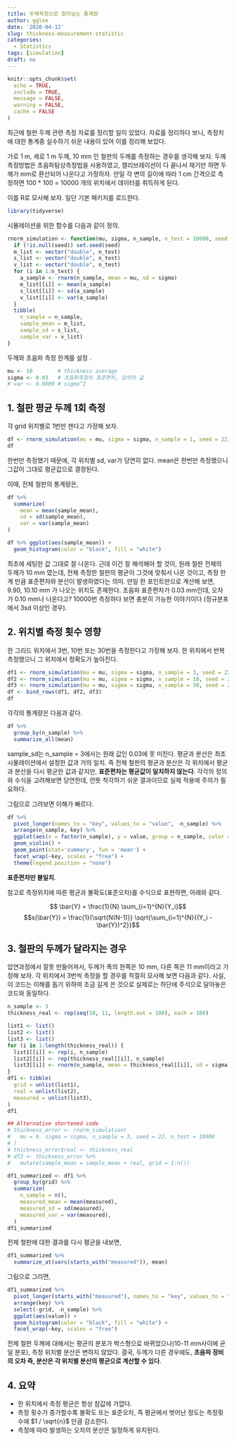 ```yaml
---
title: 두께측정으로 알아보는 통계량
author: gglee
date: '2020-04-12'
slug: thickness-measurement-statistic
categories:
  - Statistics
tags: [simulation]
draft: no
---
```


```r
knitr::opts_chunk$set(
  echo = TRUE,
  include = TRUE,
  message = FALSE,
  warning = FALSE,
  cache = FALSE
)
```

최근에 철판 두께 관련 측정 자료를 정리할 일이 있었다. 자료를 정리하다 보니, 측정치에 대한 통계중 실수하기 쉬운 내용이 있어 이를 정리해 보았다. 

가로 1 m, 세로 1 m 두께, 10 mm 인 철판의 두께를 측정하는 경우를 생각해 보자. 두께 측정방법은 초음파탐상측정법을 사용하였고, 캘리브레이션이 다 끝나서 재기만 하면 두께가 mm로 환산되어 나온다고 가정하자. 만일 각 변의 길이에 따라 1 cm 간격으로 측정하면 100 * 100 = 10000 개의 위치에서 데이터를 취득하게 된다.

이를 R로 모사해 보자. 일단 기본 패키지를 로드한다.

```r
library(tidyverse)
```

시물레이션을 위한 함수를 다음과 같이 정의.

```r
rnorm_simulation <- function(mu, sigma, n_sample, n_test = 10000, seed = NULL) {
  if (!is.null(seed)) set.seed(seed)
  m_list <- vector("double", n_test)
  s_list <- vector("double", n_test)
  v_list <- vector("double", n_test)
  for (i in 1:n_test) {
    a_sample <- rnorm(n_sample, mean = mu, sd = sigma)
    m_list[[i]] <- mean(a_sample)
    s_list[[i]] <- sd(a_sample)
    v_list[[i]] <- var(a_sample)
  }
  tibble(
    n_sample = n_sample, 
    sample_mean = m_list, 
    sample_sd = s_list, 
    sample_var = v_list)  
}
```

두께와 초음파 측정 한계를 설정 .

```r
mu <- 10        # thickness average
sigma <- 0.03   # 초음파측정의 표준편차, 임의의 값
# var <- 0.0009 # sigma^2 
```


## 1. 철판 평균 두께 1회 측정

각 grid 위치별로 1번만 잰다고 가정해 보자. 

```r
df <- rnorm_simulation(mu = mu, sigma = sigma, n_sample = 1, seed = 22)
df
```

한번만 측정했기 때문에, 각 위치별 sd, var가 당연히 없다. mean은 한번만 측정했으니 그값이 그대로 평균값으로 결정된다.

이때, 전체 철판의 통계량은,

```r
df %>%
  summarize(
    mean = mean(sample_mean), 
    sd = sd(sample_mean), 
    var = var(sample_mean)
)
```

```r
df %>% ggplot(aes(sample_mean)) + 
  geom_histogram(color = "black", fill = "white")
```

최초에 세팅한 값 그대로 잘 나온다. 근데 이건 잘 해석해야 할 것이, 원래 철판 전체의 두께가 10 mm 였는데, 전체 측정한 철판의 평균이 그것에 맞춰서 나온 것이고, 측정 한계 만큼 표준편차와 분산이 발생하였다는 의미. 만일 한 포인트만으로 계산해 보면, 9.90, 10.10 mm 가 나오는 위치도 존재한다. 초음파 표준편차가 0.03 mm인데, 오차가 0.10 mm나 나온다고? 10000번 측정하다 보면 충분히 가능한 이야기이다 (정규분포에서 3sd 이상인 경우).

## 2. 위치별 측정 횟수 영향

한 그리드 위치에서 3번, 10번 또는 30번을 측정한다고 가정해 보자. 한 위치에서 반복 측정했으니 그 위치에서 정확도가 높아진다.

```r
df1 <- rnorm_simulation(mu = mu, sigma = sigma, n_sample = 3, seed = 22)
df2 <- rnorm_simulation(mu = mu, sigma = sigma, n_sample = 10, seed = 22)
df3 <- rnorm_simulation(mu = mu, sigma = sigma, n_sample = 30, seed = 22)
df <- bind_rows(df1, df2, df3)
df
```

각각의 통계량은 다음과 같다.

```r
df %>%
  group_by(n_sample) %>%
  summarize_all(mean)
```

sample_sd는 n_sample = 3에서는 원래 값인 0.03에 못 미친다. 평균과 분산은 최초 시물레이션에서 설정한 값과 거의 일치. 즉 전체 철판의 평균과 분산은 각 위치에서 평균과 분산을 다시 평균한 값과 같지만, **표준편차는 평균값이 일치하지 않는다**. 각각의 정의와 수식을 고려해보면 당연한데, 언뜻 착각하기 쉬운 결과이므로 실제 적용에 주의가 필요하다.

그림으로 그려보면 이해가 빠르다.

```r
df %>%
  pivot_longer(names_to = "key", values_to = "value", -n_sample) %>%
  arrange(n_sample, key) %>%
  ggplot(aes(x = factor(n_sample), y = value, group = n_sample, color = key)) +
  geom_violin() +
  geom_point(stat='summary', fun = 'mean') +
  facet_wrap(~key, scales = "free") +
  theme(legend.position = "none")
```

**표준편차만 불일치**.

참고로 측정위치에 따른 평균과 불확도(표준오차)를 수식으로 표현하면, 아래와 같다.

$$ \bar{Y} = \frac{1}{N} \sum_{i=1}^{N}{Y_i}$$
$$s(\bar{Y}) = \frac{1}{\sqrt{N(N-1)}} \sqrt{\sum_{i=1}^{N}{(Y_i - \bar{Y})^2}}$$

## 3. 철판의 두께가 달라지는 경우

압연과정에서 잘못 만들어져서, 두께가 폭의 한쪽은 10 mm, 다른 쪽은 11 mm이라고 가정해 보자. 각 위치에서 3번씩 측정을 할 경우를 적절히 모사해 보면 다음과 같다. 사실, 이 코드는 이해를 돕기 위하여 조금 길게 쓴 것으로 실제로는 하단에 주석으로 달아놓은 코드와 동일하다.  

```r
n_sample <- 3
thickness_real <- rep(seq(10, 11, length.out = 100), each = 100)

list1 <- list()
list2 <- list()
list3 <- list()
for (i in 1:length(thickness_real)) {
  list1[[i]] <- rep(i, n_sample)
  list2[[i]] <- rep(thickness_real[[i]], n_sample)
  list3[[i]] <- rnorm(n_sample, mean = thickness_real[[i]], sd = sigma)
}
df1 <- tibble(
  grid = unlist(list1),
  real = unlist(list2),
  measured = unlist(list3),
)
df1

## Alternative shortened code
# thickness_error <- rnorm_simulation(
#   mu = 0, sigma = sigma, n_sample = 3, seed = 22, n_test = 10000
# )
# thickness_error$real <- thickness_real
# df2 <- thickness_error %>%
#   mutate(sample_mean = sample_mean + real, grid = 1:n())
```

```r
df1_summarized <- df1 %>%
  group_by(grid) %>%
  summarize(
    n_sample = n(), 
    measured_mean = mean(measured),
    measured_sd = sd(measured),
    measured_var = var(measured),
  )
df1_summarized
```

전체 철판에 대한 결과를 다시 평균을 내보면,

```r
df1_summarized %>%
  summarize_at(vars(starts_with("measured")), mean)
```

그림으로 그리면,

```r
df1_summarized %>%
  pivot_longer(starts_with("measured"), names_to = "key", values_to = "value") %>%
  arrange(key) %>%
  select(-grid, -n_sample) %>%
  ggplot(aes(value)) +
  geom_histogram(color = "black", fill = "white") +
  facet_wrap(~key, scales = "free")
```

전체 철판 두께에 대해서는 평균의 분포가 박스형으로 바뀌었으나(10-11 mm사이에 균일 분포), 측정 위치별 분산은 변하지 않았다. 결국, 두께가 다른 경우에도, **초음파 장비의 오차 즉, 분산은 각 위치별 분산의 평균으로 계산할 수 있다**.

## 4. 요약

* 한 위치에서 측정 평균은 항상 참값에 가깝다.
* 측정 횟수가 증가할수록 불확도 또는 표준오차, 즉 평균에서 벗어난 정도는 측정횟수에 $1 / \sqrt{n}$ 만큼 감소한다.
* 측정에 따라 발생하는 오차의 분산은 일정하게 유지된다.

